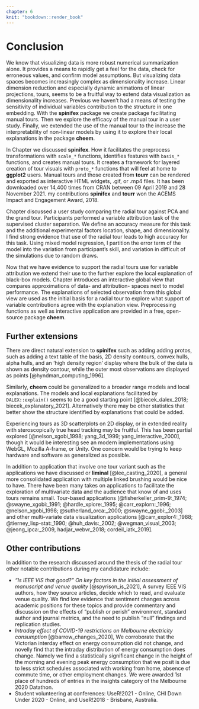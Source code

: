 ```yaml
---
chapter: 6
knit: "bookdown::render_book"
---
```


# Conclusion {#ch-conclusion}

<!-- Context -->
We know that visualizing data is more robust numerical summarization alone. It provides a means to rapidly get a feel for the data, check for erroneous values, and confirm model assumptions. But visualizing data spaces becomes increasingly complex as dimensionality increase. Linear dimension reduction and especially dynamic animations of linear projections, tours, seems to be a fruitful way to extend data visualization as dimensionality increases. Previous we haven't had a means of testing the sensitivity of individual variables contribution to the structure in one embedding. With the __spinifex__ package we create package facilitating manual tours. Then we explore the efficacy of the manual tour in a user study. Finally, we extended the use of the manual tour to the increase the interpretability of non-linear models by using it to explore their local explanations in the package __cheem__.

<!-- spinifex -->
In Chapter \ref{ch-spinifex} we discussed __spinifex__. How it facilitates the preprocess transformations with `scale_*` functions, identifies features with `basis_*` functions, and creates manual tours. It creates a framework for layered creation of tour visuals with `proto_*` functions that will feel at home to __ggplot2__ users. Manual tours and those created from __tourr__ can be rendered and exported as interactive HTML widgets, .gif, or .mp4 files. It has been downloaded over 14,400 times from CRAN between 09 April 2019 and 28 November 2021. my contributions __spinifex__ and __tourr__ won the ACEMS Impact and Engagement Award, 2018. 

<!-- user study -->
Chapter \ref{ch-efficacy_radial_tour} discussed a user study comparing the radial tour against PCA and the grand tour. Participants performed a variable attribution task of the supervised cluster separation. We define an accuracy measure for this task and the additional experimental factors location, shape, and dimensionality. I find strong evidence that use of the radial tour leads to high accuracy for this task. Using mixed model regression, I partition the error term of the model into the variation from participant's skill, and variation in difficult of the simulations due to random draws.

<!-- cheem -->
Now that we have evidence to support the radial tours use for variable attribution we extend their use to the further explore the local explanation of black-box models. Chapter \ref{ch-cheem} introduces an interactive global view that compares approximations of data- and attribution- spaces next to model performance. The explanations of selected observation from this global view are used as the initial basis for a radial tour to explore what support of variable contributions agree with the explanation view. Preprocessing functions as well as interactive application are provided in a free, open-source package __cheem__.


## Further extensions

<!-- spinifex -->
There are direct natural extension to __spinifex__ such as adding adding protos, such as adding a text table of the basis, 2D density contours, convex hulls, alpha hulls, and an 'high density region' display where the bulk of the data is shown as density contour, while the outer most observations are displayed as points [@hyndman_computing_1996].

<!-- cheem -->
Similarly, __cheem__ could be generalized to a broader range models and local explanations. The models and local explanations facilitated by `DALEX::explain()` seems to be a good starting point [@biecek_dalex_2018; biecek_explanatory_2021]. Alternatively there may be other statistics that better show the structure identified by explanations that could be added. 

<!-- 2.5d & XR -->
Experiencing tours as 3D scatterplots on 2D display, or in extended reality with steroscopically true head tracking may be fruitful. This has been partial explored [@nelson_xgobi_1998; yang_3d_1999; yang_interactive_2000], though it would be interesting see an modern implementations using WebGL, Mozilla A-frame, or Unity. One concern would be trying to keep hardware and software as generalized as possible.

<!-- tour app -->
In addition to application that involve one tour variant such as the applications we have discussed or __liminal__ [@lee_casting_2020], a general more consolidated application with multiple linked brushing would be nice to have. There have been many takes on applications to facilitate the exploration of multivariate data and the audience that know of and uses tours remains small. Tour-based applications [@fisherkeller_prim-9:_1974; @swayne_xgobi:_1991; @hardle_xplore:_1995; @carr_explorn:_1996; @nelson_xgobi_1998; @sutherland_orca:_2000; @swayne_ggobi:_2003] and other multi-variate data visualization applications [@carr_explor4:_1988; @tierney_lisp-stat:_1990; @huh_davis:_2002; @wegman_visual_2003; @jeong_ipca:_2009, hadjar_webvr_2018; cordeil_iatk_2019].


## Other contributions

In addition to the research discussed around the thesis of the radial tour other notable contributions during my candidature include:

- _"Is IEEE VIS that good?" On key factors in the initial assessment of manuscript and venue quality_ [@spyrison_is_2021], A survey IEEE VIS authors, how they source articles, decide which to read, and evaluate venue quality. We find low evidence that sentiment changes across academic positions for these topics and provide commentary and discussion on the effects of "publish or perish" environment, standard author and journal metrics, and the need to publish "null" findings and replication studies.
- _Intraday effect of COVID-19 restrictions on Melbourne electricity consumption_ [@barrow_changes_2020], We corroborate that the Victorian interday effect on energy consumption did not change, and novelly find that the intraday distribution of energy consumption does change. Namely we find a statistically significant change in the height of the morning and evening peak energy consumption that we posit is due to less strict schedules associated with working from home, absence of commute time, or other employment changes. We were awarded 1st place of hundreds of entries in the insights category of the Melbourne 2020 Datathon.
- Student volunteering at conferences: UseR!2021 - Online, CHI Down Under 2020 - Online, and  UseR!2018 - Brisbane, Australia.